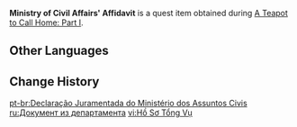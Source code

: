 {{Item Infobox
|id           = 100838
|image        = Book Ragged Notebook.png
|type         = Quest Items
|description  = The [[Ministry of Civil Affairs]]' filing documents, obtained from [[Mingxing Jewelry]].
|source1      = [[A Teapot to Call Home: Part I]]
}}
'''Ministry of Civil Affairs' Affidavit''' is a quest item obtained during [[A Teapot to Call Home: Part I]].

==Other Languages==
{{Other Languages
|default_hidden = 1
|en      = Ministry of Civil Affairs' Affidavit
|zhs     = 总务司备案文件
|zhs_rm  = Zǒngwùsī Bèi'àn Wénjiàn
|zht     = 總務司備案文件
|zht_rm  = Zǒngwùsī Bèi'àn Wénjiàn
|ja      = 総務司備案書類
|ja_rm   = Soumu-shi Bian Shorui
|ko      = 총무부 서류
|ko_rm   = Chongmubu Seoryu
|es      = Documento del Ministerio de Asuntos Civiles
|fr      = Documents du Bureau des affaires civiles
|ru      = Документ из департамента
|th      = สำเนาเอกสารของฝ่ายกิจการทั่วไป
|th_rm   = 
|vi      = Hồ Sơ Tổng Vụ
|de      = Dokument vom Rat für Allgemeine Angelegenheiten
|id      = Keterangan Tertulis dari Bagian Urusan Sipil
|pt      = Declaração Juramentada do Ministério dos Assuntos Civis
|tr      = Sivil İşler Bakanlığı Beyannamesi
|it      = Affidavit del Ministero degli Affari Civili
}}

==Change History==
{{Change History|1.5}}

[[pt-br:Declaração Juramentada do Ministério dos Assuntos Civis]]
[[ru:Документ из департамента]]
[[vi:Hồ Sơ Tổng Vụ]]